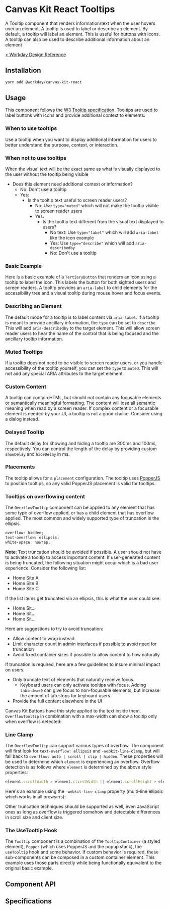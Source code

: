 


<Meta title="Components/Popups/Tooltip" component={Tooltip} />

# Canvas Kit React Tooltips

A Tooltip component that renders information/text when the user hovers over an element. A tooltip is
used to label or describe an element. By default, a tooltip will label an element. This is useful
for buttons with icons. A tooltip can also be used to describe additional information about an
element

[> Workday Design Reference](https://design.workday.com/components/popups/tooltips)

## Installation

```sh
yarn add @workday/canvas-kit-react
```

## Usage

This component follows the
[W3 Tooltip specification](https://www.w3.org/TR/wai-aria-practices/#tooltip). Tooltips are used to
label buttons with icons and provide additional context to elements.

### When to use tooltips

Use a tooltip when you want to display additional information for users to better understand the
purpose, context, or interaction.

### When not to use tooltips

When the visual text will be the exact same as what is visually displayed to the user without the
tooltip being visible

- Does this element need additional context or information?
  - No: Don't use a tooltip
  - Yes:
    - Is the tooltip text useful to screen reader users?
      - No: Use `type="muted"` which will not make the tooltip visible to screen reader users
      - Yes:
        - Is the tooltip text different from the visual text displayed to users?
          - No text: Use `type="label"` which will add `aria-label` like the icon example
          - Yes: Use `type="describe"` which will add `aria-describedby`
          - No: Don't use a tooltip

### Basic Example

Here is a basic example of a `TertiaryButton` that renders an icon using a tooltip to label the
icon. This labels the button for both sighted users and screen readers. A tooltip provides an
`aria-label` to child elements for the accessibility tree and a visual tooltip during mouse hover
and focus events.

<ExampleCodeBlock code={Default} />

### Describing an Element

The default mode for a tooltip is to label content via `aria-label`. If a tooltip is meant to
provide ancillary information, the `type` can be set to `describe`. This will add `aria-describedby`
to the target element. This will allow screen reader users to hear the name of the control that is
being focused and the ancillary tooltip information.

<ExampleCodeBlock code={DescribeType} />

### Muted Tooltips

If a tooltip does not need to be visible to screen reader users, or you handle accessibility of the
tooltip yourself, you can set the `type` to `muted`. This will not add any special ARIA attributes
to the target element.

<ExampleCodeBlock code={Muted} />

### Custom Content

A tooltip can contain HTML, but should not contain any focusable elements or semantically meaningful
formatting. The content will lose all semantic meaning when read by a screen reader. If complex
content or a focusable element is needed by your UI, a tooltip is not a good choice. Consider using
a dialog instead.

<ExampleCodeBlock code={CustomContent} />

### Delayed Tooltip

The default delay for showing and hiding a tooltip are 300ms and 100ms, respectively. You can
control the length of the delay by providing custom `showDelay` and `hideDelay` in ms.

<ExampleCodeBlock code={DelayedTooltip} />

### Placements

The tooltip allows for a `placement` configuration. The tooltip uses
[PopperJS](https://popper.js.org/) to position tooltips, so any valid PopperJS placement is valid
for tooltips.

<ExampleCodeBlock code={Placements} />

### Tooltips on overflowing content

The `OverflowTooltip` component can be applied to any element that has some type of overflow
applied, or has a child element that has overflow applied. The most common and widely supported type
of truncation is the ellipsis.

```css
overflow: hidden;
text-overflow: ellipsis;
white-space: nowrap;
```

**Note**: Text truncation should be avoided if possible. A user should not have to activate a
tooltip to access important content. If user-generated content is being truncated, the following
situation might occur which is a bad user experience. Consider the following list:

- Home Site A
- Home Site B
- Home Site C

If the list items get truncated via an ellipsis, this is what the user could see:

- Home Sit...
- Home Sit...
- Home Sit...

Here are suggestions to try to avoid truncation:

- Allow content to wrap instead
- Limit character count in admin interfaces if possible to avoid need for truncation
- Avoid fixed container sizes if possible to allow content to flow naturally

If truncation is required, here are a few guidelines to insure minimal impact on users:

- Only truncate text of elements that naturally receive focus.
  - Keyboard users can only activate tooltips with focus. Adding `tabindex=0` can give focus to
    non-focusable elements, but increase the amount of tab stops for keyboard users.
- Provide the full content elsewhere in the UI

Canvas Kit Buttons have this style applied to the text inside them. `OverflowTooltip` in combination
with a max-width can show a tooltip only when overflow is detected:

<ExampleCodeBlock code={Ellipsis} />

### Line Clamp

The `OverflowTooltip` can support various types of overflow. The component will first look for
`text-overflow: ellipsis` and `-webkit-line-clamp`, but will fall back to
`overflow: auto | scroll | clip | hidden`. These properties will be used to determine which
`element` is experiencing an overflow. Overflow detection is as follows where `element` is
determined by the above style properties:

```js
element.scrollWidth > element.clientWidth || element.scrollHeight > element.clientHeight;
```

Here's an example using the `-webkit-line-clamp` property (multi-line ellipsis which works in all
browsers):

<ExampleCodeBlock code={LineClamp} />

Other truncation techniques should be supported as well, even JavaScript ones as long as overflow is
triggered somehow and detectable differences in scroll size and client size.

### The UseTooltip Hook

The `Tooltip` component is a combination of the `TooltipContainer` (a styled element), `Popper`
(which uses PopperJS and the popup stack), the `useTooltip` hook and some behavior. If custom
behavior is required, these sub-components can be composed in a custom container element. This
example uses those parts directly while being functionally equivalent to the original basic example.

<ExampleCodeBlock code={UseTooltip} />

## Component API

<SymbolDoc name="Tooltip" fileName="/react/" hideDescription />

## Specifications

<Specifications file="Tooltip.spec.ts" name="Tooltip" />
